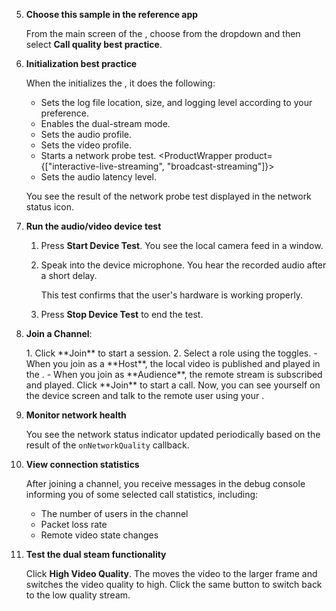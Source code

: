 
<PlatformWrapper platform="unity">

<TestHeader />

5. **Choose this sample in the reference app**

    From the main screen of the <Vpl k="CLIENT" />, choose **<Vpd k="NAME" />** from the dropdown and then select **Call quality best practice**.

1. **Initialization best practice**

    When the <Vpl k="CLIENT" /> initializes the <Vg k="ENGINE" />, it does the following:

    * Sets the log file location, size, and logging level according to your preference.
    * Enables the dual-stream mode.
    * Sets the audio profile.
    * Sets the video profile.
    * Starts a network probe test.
    <ProductWrapper product={["interactive-live-streaming", "broadcast-streaming"]}>
    * Sets the audio latency level.
    </ProductWrapper>
    
    You see the result of the network probe test displayed in the network status icon.

1. **Run the audio/video device test**

    1. Press **Start Device Test**. You see the local camera feed in a window. 
    
    1. Speak into the device microphone. You hear the recorded audio after a short delay. 
    
        This test confirms that the user's hardware is working properly.

    1. Press **Stop Device Test** to end the test.

1. **Join a Channel**:

    <ProductWrapper product="{['interactive-live-streaming', 'broadcast-streaming']}">
    1. Click **Join** to start a session.
    2. Select a role using the toggles.
        - When you join as a **Host**, the local video is published and played in the <Vpl k="CLIENT"/>.
        - When you join as **Audience**, the remote stream is subscribed and played.
    </ProductWrapper>

    <ProductWrapper product="video-calling">
    Click **Join** to start a call. Now, you can see yourself on the device screen and talk to the remote user using your <Vpl k="CLIENT"/>.
    </ProductWrapper>

1. **Monitor network health**

    You see the network status indicator updated periodically based on the result of the `onNetworkQuality` callback.

1. **View connection statistics**

    After joining a channel, you receive messages in the debug console informing you of some selected call statistics, including: 

    * The number of users in the channel
    * Packet loss rate
    * Remote video state changes 

1. **Test the dual steam functionality**

    Click **High Video Quality**. The <Vpl k="CLIENT" /> moves the video to the larger frame and switches the video quality to high. Click the same button to switch back to the low quality stream.

</PlatformWrapper>
